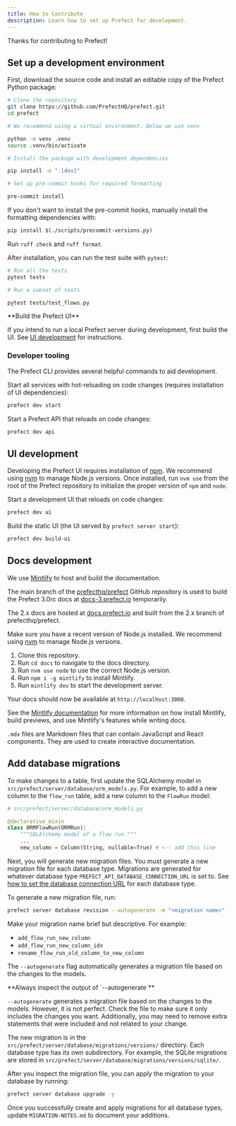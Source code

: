 ```yaml
---
title: How to Contribute
description: Learn how to set up Prefect for development.
---
```


Thanks for contributing to Prefect!

## Set up a development environment

First, download the source code and install an editable copy of the Prefect Python package:

```bash
# Clone the repository
git clone https://github.com/PrefectHQ/prefect.git
cd prefect

# We recommend using a virtual environment. Below we use venv

python -m venv .venv
source .venv/bin/activate

# Install the package with development dependencies

pip install -e ".[dev]"

# Set up pre-commit hooks for required formatting

pre-commit install

```


If you don't want to install the pre-commit hooks, manually install the formatting dependencies with:

```bash
pip install $(./scripts/precommit-versions.py)

```


Run `ruff check` and `ruff format`.

After installation, you can run the test suite with `pytest`:

```bash
# Run all the tests
pytest tests

# Run a subset of tests

pytest tests/test_flows.py

```

<Tip>
**Build the Prefect UI**

If you intend to run a local Prefect server during development, first build the UI. 
See [UI development](#ui-development) for instructions.
</Tip>

### Developer tooling 

The Prefect CLI provides several helpful commands to aid development.

Start all services with hot-reloading on code changes (requires installation of UI dependencies):

```bash
prefect dev start
```

Start a Prefect API that reloads on code changes:

```bash
prefect dev api
```

## UI development

Developing the Prefect UI requires installation of [npm](https://github.com/npm/cli). 
We recommend using [nvm](https://github.com/nvm-sh/nvm) to manage Node.js versions. 
Once installed, run `nvm use` from the root of the Prefect repository to initialize the proper version of `npm` and `node`.

Start a development UI that reloads on code changes:

```bash
prefect dev ui
```

Build the static UI (the UI served by `prefect server start`):

```bash
prefect dev build-ui
```

## Docs development

We use [Mintlify](https://mintlify.com/) to host and build the documentation.

The main branch of the [prefecthq/prefect](https://github.com/PrefectHQ/prefect) GitHub repository is used to build the Prefect 3.0rc docs at [docs-3.prefect.io](https://docs-3.prefect.io) temporarily.

The 2.x docs are hosted at [docs.prefect.io](https://docs.prefect.io) and built from the 2.x branch of prefecthq/prefect.

Make sure you have a recent version of Node.js installed. We recommend using [nvm](https://github.com/nvm-sh/nvm) to manage Node.js versions.

1. Clone this repository.
2. Run `cd docs` to navigate to the docs directory.
3. Run `nvm use node` to use the correct Node.js version.
4. Run `npm i -g mintlify` to install Mintlify.
5. Run `mintlify dev` to start the development server.

Your docs should now be available at `http://localhost:3000`.

See the [Mintlify documentation](https://mintlify.com/docs/development) for more information on how install Mintlify, build previews, and use Mintlify's features while writing docs.

`.mdx` files are Markdown files that can contain JavaScript and React components. They are used to create interactive documentation.

## Add database migrations

To make changes to a table, first update the SQLAlchemy model in `src/prefect/server/database/orm_models.py`. For example, 
to add a new column to the `flow_run` table, add a new column to the `FlowRun` model:

```python
# src/prefect/server/database/orm_models.py

@declarative_mixin
class ORMFlowRun(ORMRun):
    """SQLAlchemy model of a flow run."""
    ...
    new_column = Column(String, nullable=True) # <-- add this line
```

Next, you will generate new migration files. You must generate a new migration file for each database type. 
Migrations are generated for whatever database type `PREFECT_API_DATABASE_CONNECTION_URL` is set to. 
See [how to set the database connection URL](/3.0rc/manage/self-host#database-settings) for 
each database type.

To generate a new migration file, run:

```bash
prefect server database revision --autogenerate -m "<migration name>"
```

Make your migration name brief but descriptive. For example:

*   `add_flow_run_new_column`
*   `add_flow_run_new_column_idx`
*   `rename_flow_run_old_column_to_new_column`

The `--autogenerate` flag automatically generates a migration file based on the changes to the models.

<Warning>
**Always inspect the output of `--autogenerate`**

`--autogenerate` generates a migration file based on the changes to the models. However, it is not perfect. Check 
the file to make sure it only includes the changes you want. Additionally, you may need to remove extra statements that 
were included and not related to your change.
</Warning>

The new migration is in the `src/prefect/server/database/migrations/versions/` directory. Each database type has its 
own subdirectory. For example, the SQLite migrations are stored in `src/prefect/server/database/migrations/versions/sqlite/`.

After you inspect the migration file, you can apply the migration to your database by running:

```bash
prefect server database upgrade -y
```

Once you successfully create and apply migrations for all database types, update `MIGRATION-NOTES.md` to 
document your additions.